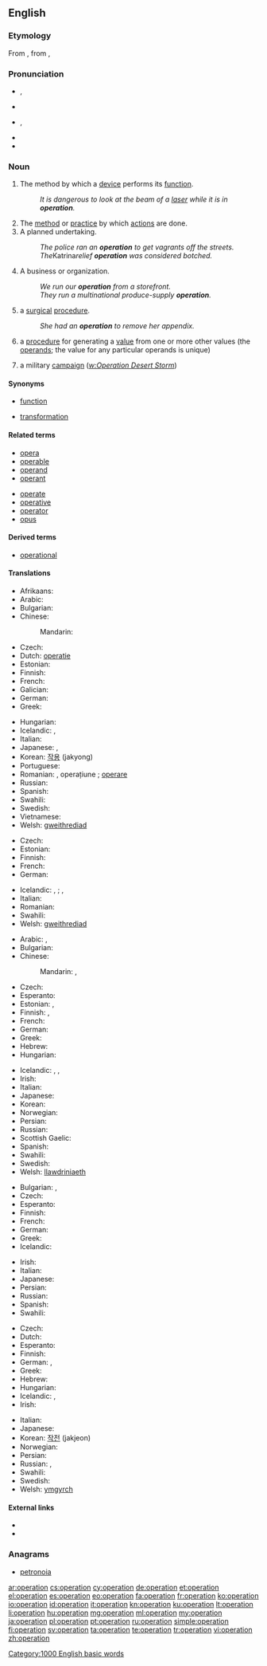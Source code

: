 {{also|Operation|opération}}
==English==
{{wikipedia}}

===Etymology===
From {{etyl|la}} {{term|operari||to work|lang=la}}, from {{term|opus|lang=la}}, {{term|operis||work|lang=la}}

===Pronunciation===
* {{a|RP}} {{IPA|/ˌɒpəˈɹeɪʃən/|/ˌɒpə(ɹ)ˈeɪʃən/}}, {{SAMPA|/%Qp@"reIS@n/|/%Qp@(r)"eIS@n/}}
* {{rhymes|eɪʃən}}
* {{a|GenAm}} {{IPA|/ˌɑːpəˈɹeɪʃən/}}, {{SAMPA|/%A:p@"reIS@n/}}
* {{audio|en-us-operation.ogg|Audio (US)}}
* {{rhymes|eɪʃən}}

===Noun===
{{en-noun}}

# The method by which a [[device]] performs its [[function]].
#: ''It is dangerous to look at the beam of a [[laser]] while it is in '''operation'''.''
# The [[method]] or [[practice]] by which [[actions]] are done.
# A planned undertaking.
#: ''The police ran an '''operation''' to get vagrants off the streets.''
#: ''The ''Katrina'' relief '''operation''' was considered botched.''
# A business or organization.
#: ''We run our '''operation''' from a storefront.''
#: ''They run a multinational produce-supply '''operation'''.''
# {{medicine}} a [[surgical]] [[procedure]].
#: ''She had an '''operation''' to remove her appendix.''
# {{mathematics}} a [[procedure]] for generating a [[value]] from one or more other values (the [[operand]]s; the value for any particular operands is unique)
# {{military}} a military [[campaign]] (''[[w:Operation Desert Storm]]'')

====Synonyms====
* {{sense|mathematics}} [[function]]
* {{sense|mathematics}} [[transformation]]

====Related terms====
{{rel-top|terms related to ''operation (noun)''}}
* [[opera]]
* [[operable]]
* [[operand]]
* [[operant]]
{{rel-mid}}
* [[operate]]
* [[operative]]
* [[operator]]
* [[opus]]
{{rel-bottom}}

====Derived terms====
* [[operational]]

====Translations====
{{trans-top|method by which a device performs its function}}
* Afrikaans: {{t|af|operasie|xs=Afrikaans}}
* Arabic: {{Arab|[[عملية]]}} {{IPAchar|(ʕamalīya)}} {{f}}
* Bulgarian: {{t+|bg|действие|n}}
* Chinese:
*: Mandarin: {{t|cmn|运营|tr=yùnyíng|sc=Hani}}
* Czech: {{t-|cs|provoz|m}}
* Dutch: [[operatie]] {{f}}
* Estonian: {{t|et|toiming}}
* Finnish: {{t+|fi|toiminta}}
* French: {{t+|fr|opération|f}}
* Galician: {{t+|gl|operación|xs=Galician}}
* German: {{t+|de|Betrieb|m}}
* Greek: {{t+|el|λειτουργία|f|tr=leitourgía}}
{{trans-mid}}
* Hungarian: {{t+|hu|működés}}
* Icelandic: {{t|is|starf|n}}, {{t|is|vinnsla|f}}
* Italian: {{t+|it|operazione|f}}
* Japanese: {{t+|ja|作業|tr=さぎょう, sagyō}}, {{t|ja|操作|tr=[[そうさ]], sōsa}}
* Korean: [[작용]] (jakyong)
* Portuguese: {{t+|pt|operação|f}}
* Romanian: {{t|ro|operație|f}}, operațiune {{f}}; [[operare]] {{f}}
* Russian: {{t+|ru|операция|f|tr=operácija}}
* Spanish: {{t-|es|operación|f}}
* Swahili: {{t+|sw|operesheni|xs=Swahili}}
* Swedish: {{t+|sv|operation|c}}
* Vietnamese: {{t|vi|hoạt động|xs=Vietnamese}}
* Welsh: [[gweithrediad]] {{m}}
{{trans-bottom}}

{{trans-top|method or practice by which actions are done}}
* Czech: {{t-|cs|postup}}
* Estonian: {{t|et|toiming}}
* Finnish: {{t+|fi|toiminta}}
* French: {{t+|fr|opération|f}}
* German: {{t+|de|Betrieb|m}}
{{trans-mid}}
* Icelandic: {{t|is|starfsemi|f}}, {{t|is|starfræksla|f}}; {{t|is|rekstur|m}}, {{t|is|framkvæmd|f}}
* Italian: {{t+|it|operazione|f}}
* Romanian: {{t|ro|operație|f}}
* Swahili: {{t+|sw|operesheni|xs=Swahili}}
* Welsh: [[gweithrediad]] {{m}}
{{trans-bottom}}

{{trans-top|surgical procedure}}
* Arabic: {{t|ar|عملية جراحية|f|tr=3amalíyya jiraaHíyya}},  {{t|ar|جراحة|f|tr=jiraaHa}}
* Bulgarian: {{t+|bg|операция|f}}
* Chinese:
*: Mandarin: {{t-|cmn|手術|sc=Hani}},  {{t-|cmn|手术|tr=shǒushù|sc=Hani}}
* Czech: {{t-|cs|operace|f}}
* Esperanto: {{t|eo|operacio}}
* Estonian: {{t|et|lõikus}}, {{t-|et|operatsioon}}
* Finnish: {{t-|fi|leikkaus}}, {{t-|fi|operaatio}}
* French: {{t+|fr|opération|f}}
* German: {{t+|de|Operation|f}}
* Greek: {{t+|el|εγχείρηση|f|tr=encheírisi}}
* Hebrew: {{t+|he|נתוח|m}}
* Hungarian: {{t+|hu|operáció}}
{{trans-mid}}
* Icelandic: {{t|is|aðgerð|f}}, {{t|is|uppskurður|m}}, {{t|is|skurðaðgerð|f}}
* Irish: {{t|ga|obráid|f}}
* Italian: {{t+|it|operazione|f}}
* Japanese: {{t+|ja|手術|tr=[[しゅじゅつ]], shujutsu}}
* Korean: {{t+|ko|수술|tr=susul|sc=Hang}}
* Norwegian: {{t|no|operasjon|m}}
* Persian: {{t|fa|جراحی|sc=fa-Arab}}
* Russian: {{t+|ru|операция|f|tr=operácija}}
* Scottish Gaelic: {{t-|gd|opairèisean|m|xs=Scottish Gaelic}}
* Spanish: {{t-|es|operación|f}}
* Swahili: {{t+|sw|operesheni|xs=Swahili}}
* Swedish: {{t|sv|operation|c}}
* Welsh: [[llawdriniaeth]] {{f}}
{{trans-bottom}}

{{trans-top|procedure for generating a value from one or more other values}}
* Bulgarian: {{t+|bg|операция|f}}, {{t+|bg|действие|n}}
* Czech: {{t-|cs|postup}}
* Esperanto: {{t|eo|operacio}}
* Finnish: {{t-|fi|operaatio}}
* French: {{t+|fr|opération|f}}
* German: {{t+|de|Operation|f}}
* Greek: {{t+|el|πράξη|f|tr=práxi}}
* Icelandic: {{t-|is|aðgerð|f}}
{{trans-mid}}
* Irish: {{t|ga|oibríocht|f}}
* Italian: {{t+|it|operazione|f}}
* Japanese: {{t-|ja|演算|tr=[[えんざん]], enzan}}
* Persian: {{t+|fa|عمل|xs=Persian}}
* Russian: {{t+|ru|действие|n|tr=déjstvije}}
* Spanish: {{t-|es|operación|m}}
* Swahili: {{t+|sw|operesheni|xs=Swahili}}
{{trans-bottom}}

{{trans-top|military campaign}}
* Czech: {{t-|cs|operace|f}}
* Dutch: {{t|nl|operatie|f}}
* Esperanto: {{t|eo|operaco}}
* Finnish: {{t-|fi|operaatio}}
* German: {{t+|de|Operation|f}}, {{t|de|Unternehmen|n}}
* Greek: {{t|el|επιχείρηση|f|tr=epicheírisi}}
* Hebrew: {{t+|he|מבצע|m}}
* Hungarian: {{t+|hu|hadművelet}}
* Icelandic: {{t|is|aðgerð|f}}, {{t|is|hernaðaraðgerð|f}}
* Irish: {{t|ga|oibríocht|f}}
{{trans-mid}}
* Italian: {{t+|it|operazione|f}}
* Japanese: {{t+|ja|作戦|tr=[[さくせん]], sakusen}}
* Korean: [[작전]] (jakjeon)
* Norwegian: {{t|no|operasjon|m}}
* Persian: {{t|fa|عملیات|sc=fa-Arab}}
* Russian: {{t+|ru|действие|n|tr=déjstvije}}, {{t|ru|операция|f|sc=Cyrl}}
* Swahili: {{t+|sw|operesheni|xs=Swahili}}
* Swedish: {{t|sv|operation|c}}
* Welsh: [[ymgyrch]]
{{trans-bottom}}

====External links====
* {{R:Webster 1913}}
* {{R:Century 1911}}

===Anagrams===
* [[petronoia#English|petronoia]]

[[Category:1000 English basic words]]

[[ar:operation]]
[[cs:operation]]
[[cy:operation]]
[[de:operation]]
[[et:operation]]
[[el:operation]]
[[es:operation]]
[[eo:operation]]
[[fa:operation]]
[[fr:operation]]
[[ko:operation]]
[[io:operation]]
[[id:operation]]
[[it:operation]]
[[kn:operation]]
[[ku:operation]]
[[lt:operation]]
[[li:operation]]
[[hu:operation]]
[[mg:operation]]
[[ml:operation]]
[[my:operation]]
[[ja:operation]]
[[pl:operation]]
[[pt:operation]]
[[ru:operation]]
[[simple:operation]]
[[fi:operation]]
[[sv:operation]]
[[ta:operation]]
[[te:operation]]
[[tr:operation]]
[[vi:operation]]
[[zh:operation]]
